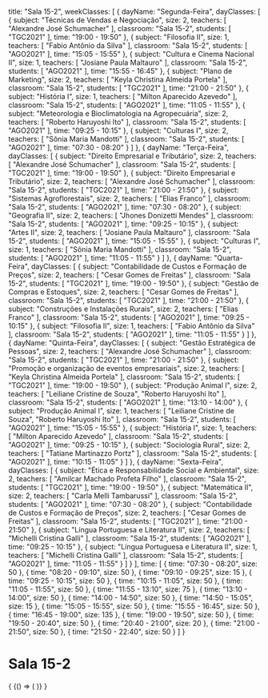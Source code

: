   title: "Sala 15-2",
  weekClasses: [
    {
      dayName: "Segunda-Feira",
      dayClasses: [
        {
          subject: "Técnicas de Vendas e Negociação",
          size: 2,
          teachers: [
            "Alexandre José Schumacher"
          ],
          classroom: "Sala 15-2",
          students: [
            "TGC2021"
          ],
          time: "19:00 - 19:50"
        },
        {
          subject: "Filosofia II",
          size: 1,
          teachers: [
            "Fabio Antônio da Silva"
          ],
          classroom: "Sala 15-2",
          students: [
            "AGO2021"
          ],
          time: "15:05 - 15:55"
        },
        {
          subject: "Cultura e Cinema Nacional II",
          size: 1,
          teachers: [
            "Josiane Paula Maltauro"
          ],
          classroom: "Sala 15-2",
          students: [
            "AGO2021"
          ],
          time: "15:55 - 16:45"
        },
        {
          subject: "Plano de Marketing",
          size: 2,
          teachers: [
            "Keyla Christina Almeida Portela"
          ],
          classroom: "Sala 15-2",
          students: [
            "TGC2021"
          ],
          time: "21:00 - 21:50"
        },
        {
          subject: "História I",
          size: 1,
          teachers: [
            "Milton Aparecido Azevedo"
          ],
          classroom: "Sala 15-2",
          students: [
            "AGO2021"
          ],
          time: "11:05 - 11:55"
        },
        {
          subject: "Meteorologia e Bioclimatologia na Agropecuária",
          size: 2,
          teachers: [
            "Roberto Haruyoshi Ito"
          ],
          classroom: "Sala 15-2",
          students: [
            "AGO2021"
          ],
          time: "09:25 - 10:15"
        },
        {
          subject: "Culturas I",
          size: 2,
          teachers: [
            "Sônia Maria Mandotti"
          ],
          classroom: "Sala 15-2",
          students: [
            "AGO2021"
          ],
          time: "07:30 - 08:20"
        }
      ]
    },
    {
      dayName: "Terça-Feira",
      dayClasses: [
        {
          subject: "Direito Empresarial e Tributário",
          size: 2,
          teachers: [
            "Alexandre José Schumacher"
          ],
          classroom: "Sala 15-2",
          students: [
            "TGC2021"
          ],
          time: "19:00 - 19:50"
        },
        {
          subject: "Direito Empresarial e Tributário",
          size: 2,
          teachers: [
            "Alexandre José Schumacher"
          ],
          classroom: "Sala 15-2",
          students: [
            "TGC2021"
          ],
          time: "21:00 - 21:50"
        },
        {
          subject: "Sistemas Agroflorestais",
          size: 2,
          teachers: [
            "Elias Franco"
          ],
          classroom: "Sala 15-2",
          students: [
            "AGO2021"
          ],
          time: "07:30 - 08:20"
        },
        {
          subject: "Geografia II",
          size: 2,
          teachers: [
            "Jhones Donizetti Mendes"
          ],
          classroom: "Sala 15-2",
          students: [
            "AGO2021"
          ],
          time: "09:25 - 10:15"
        },
        {
          subject: "Artes II",
          size: 2,
          teachers: [
            "Josiane Paula Maltauro"
          ],
          classroom: "Sala 15-2",
          students: [
            "AGO2021"
          ],
          time: "15:05 - 15:55"
        },
        {
          subject: "Culturas I",
          size: 1,
          teachers: [
            "Sônia Maria Mandotti"
          ],
          classroom: "Sala 15-2",
          students: [
            "AGO2021"
          ],
          time: "11:05 - 11:55"
        }
      ]
    },
    {
      dayName: "Quarta-Feira",
      dayClasses: [
        {
          subject: "Contabilidade de Custos e Formação de Preços",
          size: 2,
          teachers: [
            "Cesar Gomes de Freitas"
          ],
          classroom: "Sala 15-2",
          students: [
            "TGC2021"
          ],
          time: "19:00 - 19:50"
        },
        {
          subject: "Gestão de Compras e Estoques",
          size: 2,
          teachers: [
            "Cesar Gomes de Freitas"
          ],
          classroom: "Sala 15-2",
          students: [
            "TGC2021"
          ],
          time: "21:00 - 21:50"
        },
        {
          subject: "Construções e Instalações Rurais",
          size: 2,
          teachers: [
            "Elias Franco"
          ],
          classroom: "Sala 15-2",
          students: [
            "AGO2021"
          ],
          time: "09:25 - 10:15"
        },
        {
          subject: "Filosofia II",
          size: 1,
          teachers: [
            "Fabio Antônio da Silva"
          ],
          classroom: "Sala 15-2",
          students: [
            "AGO2021"
          ],
          time: "11:05 - 11:55"
        }
      ]
    },
    {
      dayName: "Quinta-Feira",
      dayClasses: [
        {
          subject: "Gestão Estratégica de Pessoas",
          size: 2,
          teachers: [
            "Alexandre José Schumacher"
          ],
          classroom: "Sala 15-2",
          students: [
            "TGC2021"
          ],
          time: "21:00 - 21:50"
        },
        {
          subject: "Promoção e organização de eventos empresariais",
          size: 2,
          teachers: [
            "Keyla Christina Almeida Portela"
          ],
          classroom: "Sala 15-2",
          students: [
            "TGC2021"
          ],
          time: "19:00 - 19:50"
        },
        {
          subject: "Produção Animal I",
          size: 2,
          teachers: [
            "Leiliane Cristine de Souza",
            "Roberto Haruyoshi Ito"
          ],
          classroom: "Sala 15-2",
          students: [
            "AGO2021"
          ],
          time: "13:10 - 14:00"
        },
        {
          subject: "Produção Animal I",
          size: 1,
          teachers: [
            "Leiliane Cristine de Souza",
            "Roberto Haruyoshi Ito"
          ],
          classroom: "Sala 15-2",
          students: [
            "AGO2021"
          ],
          time: "15:05 - 15:55"
        },
        {
          subject: "História I",
          size: 1,
          teachers: [
            "Milton Aparecido Azevedo"
          ],
          classroom: "Sala 15-2",
          students: [
            "AGO2021"
          ],
          time: "09:25 - 10:15"
        },
        {
          subject: "Sociologia Rural",
          size: 2,
          teachers: [
            "Tatiane Martinazzo Portz"
          ],
          classroom: "Sala 15-2",
          students: [
            "AGO2021"
          ],
          time: "10:15 - 11:05"
        }
      ]
    },
    {
      dayName: "Sexta-Feira",
      dayClasses: [
        {
          subject: "Ética e Responsabilidade Social e Ambiental",
          size: 2,
          teachers: [
            "Amilcar Machado Profeta Filho"
          ],
          classroom: "Sala 15-2",
          students: [
            "TGC2021"
          ],
          time: "19:00 - 19:50"
        },
        {
          subject: "Matemática II",
          size: 2,
          teachers: [
            "Carla Melli Tambarussi"
          ],
          classroom: "Sala 15-2",
          students: [
            "AGO2021"
          ],
          time: "07:30 - 08:20"
        },
        {
          subject: "Contabilidade de Custos e Formação de Preços",
          size: 2,
          teachers: [
            "Cesar Gomes de Freitas"
          ],
          classroom: "Sala 15-2",
          students: [
            "TGC2021"
          ],
          time: "21:00 - 21:50"
        },
        {
          subject: "Língua Portuguesa e Literatura II",
          size: 2,
          teachers: [
            "Michelli Cristina Galli"
          ],
          classroom: "Sala 15-2",
          students: [
            "AGO2021"
          ],
          time: "09:25 - 10:15"
        },
        {
          subject: "Língua Portuguesa e Literatura II",
          size: 1,
          teachers: [
            "Michelli Cristina Galli"
          ],
          classroom: "Sala 15-2",
          students: [
            "AGO2021"
          ],
          time: "11:05 - 11:55"
        }
      ]
    }
  ],
  time: [
    {
      time: "07:30 - 08:20",
      size: 50
    },
    {
      time: "08:20 - 09:10",
      size: 50
    },
    {
      time: "09:10 - 09:25",
      size: 15
    },
    {
      time: "09:25 - 10:15",
      size: 50
    },
    {
      time: "10:15 - 11:05",
      size: 50
    },
    {
      time: "11:05 - 11:55",
      size: 50
    },
    {
      time: "11:55 - 13:10",
      size: 75
    },
    {
      time: "13:10 - 14:00",
      size: 50
    },
    {
      time: "14:00 - 14:50",
      size: 50
    },
    {
      time: "14:50 - 15:05",
      size: 15
    },
    {
      time: "15:05 - 15:55",
      size: 50
    },
    {
      time: "15:55 - 16:45",
      size: 50
    },
    {
      time: "16:45 - 19:00",
      size: 135
    },
    {
      time: "19:00 - 19:50",
      size: 50
    },
    {
      time: "19:50 - 20:40",
      size: 50
    },
    {
      time: "20:40 - 21:00",
      size: 20
    },
    {
      time: "21:00 - 21:50",
      size: 50
    },
    {
      time: "21:50 - 22:40",
      size: 50
    }
  ]
}

# Sala 15-2

<div>
  {
    <BrowserOnly>
      {() => (
        <Grid
          title={data.title}
          weekClasses={data.weekClasses}
          time={data.time}
        />
      )}
    </BrowserOnly>
  }
</div>
